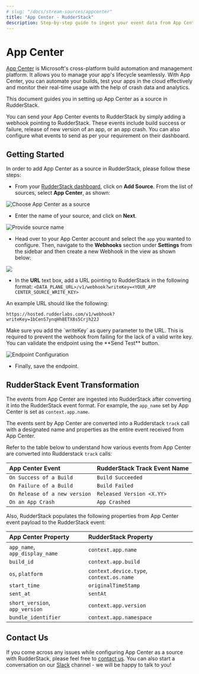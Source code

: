 ```yaml
---
# slug: "/docs/stream-sources/appcenter"
title: "App Center - RudderStack"
description: Step-by-step guide to ingest your event data from App Center into RudderStack.
---
```


# App Center

[App Center](https://appcenter.ms/) is Microsoft's cross-platform build automation and management platform. It allows you to manage your app's lifecycle seamlessly. With App Center, you can automate your builds, test your apps in the cloud effectively and monitor their real-time usage with the help of crash data and analytics.

This document guides you in setting up App Center as a source in RudderStack.

You can send your App Center events to RudderStack by simply adding a webhook pointing to RudderStack. These events include build success or failure, release of new version of an app, or an app crash. You can also configure what events to send as per your requirement on their dashboard.

## Getting Started

In order to add App Center as a source in RudderStack, please follow these steps:

- From your [RudderStack dashboard](https://app.rudderstack.com/), click on **Add Source**. From the list of sources, select **App Center**, as shown:

![Choose App Center as a source](../.gitbook/assets/AppcenterSource.png)

- Enter the name of your source, and click on **Next**.

![Provide source name](../.gitbook/assets/AppcenterCreation.png)

- Head over to your App Center account and select the `app` you wanted to configure. Then, navigate to the **Webhooks** section under **Settings** from the sidebar and then create a new Webhook in the view as shown below:

![](../.gitbook/assets/AppcenterWebhookConfig.png)

- In the **URL** text box, add a URL pointing to RudderStack in the following format: `<DATA_PLANE_URL>/v1/webhook?writeKey=<YOUR_APP CENTER_SOURCE_WRITE_KEY>`

An example URL should like the following:

```http
https://hosted.rudderlabs.com/v1/webhook?writeKey=1bCenS7ynqHh8ETX8s5Crjh22J
```

<div class="warningBlock">
Make sure you add the `writeKey` as query parameter to the URL. This is required to prevent the webhook from failing for the lack of a valid write key.

</div>

<div class="infoBlock">
You can validate the endpoint using the **Send Test** button.

</div>

![Endpoint Configuration](../.gitbook/assets/AppcenterWebhookTest.png)

- Finally, save the endpoint.

## RudderStack Event Transformation

The events from App Center are ingested into RudderStack after converting it into the RudderStack event format. For example, the `app_name` set by App Center is set as `context.app.name`.

The events sent by App Center are converted into a Rudderstack `track` call with a designated name and properties as the entire event received from App Center.

Refer to the table below to understand how various events from App Center are converted into Rudderstack `track` calls:

| App Center Event              | RudderStack Track Event Name |
| :---------------------------- | :--------------------------- |
| `On Success of a Build`       | `Build Succeeded`            |
| `On Failure of a Build`       | `Build Failed`               |
| `On Release of a new version` | `Released Version <X.YY>`    |
| `On an App Crash`             | `App Crashed`                |

Also, RudderStack populates the following properties from App Center event payload to the RudderStack event:

| App Center Property            | RudderStack Property                     |
| :----------------------------- | :--------------------------------------- |
| `app_name`, `app_display_name` | `context.app.name`                       |
| `build_id`                     | `context.app.build`                      |
| `os`, `platform`               | `context.device.type`, `context.os.name` |
| `start_time`                   | `originalTimeStamp`                      |
| `sent_at`                      | `sentAt`                                 |
| `short_version`, `app_version` | `context.app.version`                    |
| `bundle_identifier`            | `context.app.namespace`                  |

## Contact Us

If you come across any issues while configuring App Center as a source with RudderStack, please feel free to [contact us](mailto:%20docs@rudderstack.com). You can also start a conversation on our [Slack](https://resources.rudderstack.com/join-rudderstack-slack) channel - we will be happy to talk to you!
